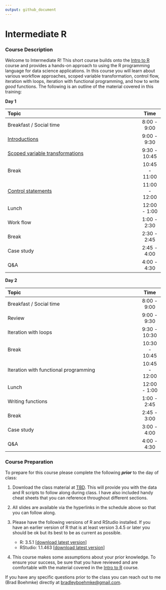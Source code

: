 ```yaml
---
output: github_document
---
```



# Intermediate R

### Course Description

Welcome to Intermediate R\! This short course builds onto the [Intro to R](https://github.com/uc-r/Intro-R) course and provides a hands-on
approach to using the R programming language for data science
applications. In this course you will learn about various workflow approaches,
scoped variable transformation, control flow, iteration with loops, iteration 
with functional programming, and how to write _good_ functions. The
following is an outline of the material covered in this training:

**Day 1**

| Topic                                                                          |     Time      |
| :----------------------------------------------------------------------------- | :-----------: |
| Breakfast / Social time                                                        |  8:00 - 9:00  |
| [Introductions](https://uc-r.github.io/Intermediate-R/day-1a-intro.html)       |  9:00 - 9:30  |
| [Scoped variable transformations](https://uc-r.github.io/Intermediate-R/day-1b-scoped-dplyr.html)  |  9:30 - 10:45 |
| Break                                                                          | 10:45 - 11:00 |
| [Control statements](https://uc-r.github.io/Intermediate-R/day-1c-control-flow.html) | 11:00 - 12:00 |
| Lunch                                                                          | 12:00 - 1:00  |
| Work flow                                                                      |  1:00 - 2:30  |
| Break                                                                          |  2:30 - 2:45  |
| Case study                                                                     |  2:45 - 4:00  |
| Q\&A                                                                           |  4:00 - 4:30  |

**Day 2**

| Topic                                                                         |     Time      |
| :---------------------------------------------------------------------------- | :-----------: |
| Breakfast / Social time                                                       |  8:00 - 9:00  |
| Review                                                                        |  9:00 - 9:30  |
| Iteration with loops                                                          |  9:30 - 10:30 |
| Break                                                                         | 10:30 - 10:45 |
| Iteration with functional programming                                         | 10:45 - 12:00 |
| Lunch                                                                         | 12:00 - 1:00  |
| Writing functions                                                             |  1:00 - 2:45  |
| Break                                                                         |  2:45 - 3:00  |
| Case study                                                                    |  3:00 - 4:00  |
| Q\&A                                                                          |  4:00 - 4:30  |

### Course Preparation

To prepare for this course please complete the following ***prior*** to
the day of class:

1.  Download the class material at [TBD]().
    This will provide you with the data and R scripts to follow along
    during class. I have also included handy cheat sheets that you can
    reference throughout different sections.

2.  All slides are available via the hyperlinks in the schedule above so
    that you can follow along.

3.  Please have the following versions of R and RStudio installed. If
    you have an earlier version of R that is at least version 3.4.5 or
    later you should be ok but its best to be as current as possible.
    
      - R: 3.5.1 \[[download latest
        version](https://cran.r-project.org/)\]
      - RStudio: 1.1.463 \[[download latest
        version](https://www.rstudio.com/products/rstudio/download/#download)\]
        
4. This course makes some assumptions about your prior knowledge. To ensure your
   success, be sure that you have reviewed and are comfortable with the material
   covered in the [Intro to R](https://github.com/uc-r/Intro-R) course. 
   
If you have any specific questions prior to the class you can reach out to me 
(Brad Boehmke) directly at [bradleyboehmke@gmail.com](mailto:bradleyboehmke@gmail.com).